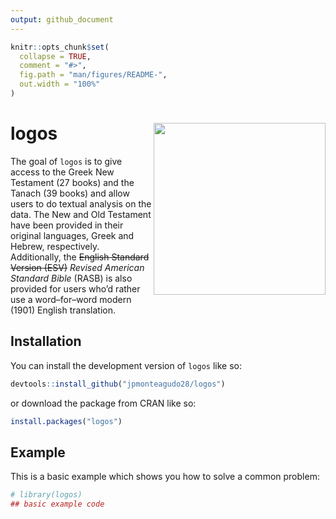 ```yaml
---
output: github_document
---
```


<!-- README.md is generated from README.Rmd. Please edit that file -->

```r
knitr::opts_chunk$set(
  collapse = TRUE,
  comment = "#>",
  fig.path = "man/figures/README-",
  out.width = "100%"
)
```

# logos <img src="man/figures/logo.png" align="right" height="275" alt="" />

<!-- badges: start -->
<!-- badges: end -->

The goal of `logos` is to give access to the Greek New Testament (27 books) and the Tanach (39 books) and allow users to do textual analysis on the data. The New and Old Testament have been provided in their original languages, Greek and Hebrew, respectively. Additionally, the ~~English Standard Version (ESV)~~ *Revised American Standard Bible* (RASB) is also provided for users who'd rather use a word–for–word modern (1901) English translation.

## Installation

You can install the development version of `logos` like so:

``` r
devtools::install_github("jpmonteagudo28/logos")
```

or download the package from CRAN like so:
```r
install.packages("logos")
```

## Example

This is a basic example which shows you how to solve a common problem:

```r
# library(logos)
## basic example code
```


